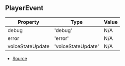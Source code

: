## PlayerEvent

| Property | Type | Value |
| ----------- | ----------- | ----------- |
| debug | 'debug' | N/A |
| error | 'error' | N/A |
| voiceStateUpdate | 'voiceStateUpdate' | N/A |


- [Source](https://github.com/Androz2091/discord-player/blob/f2dbc02/packages/discord-player/src/types/types.ts#L192)
